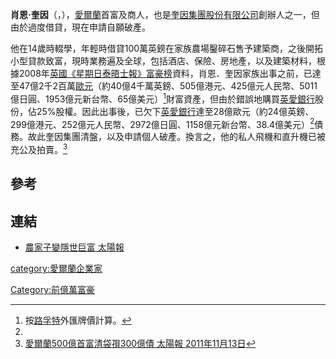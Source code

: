 {{Link style|time=2015-12-12T04:12:29+00:00}}
'''肖恩·奎因'''（{{lang-ga|Seán Quinn}}，{{bd|1947年|12月5日|||Quinn}}），[[愛爾蘭|愛爾蘭]]首富及商人，也是[[奎因集團股份有限公司|奎因集團股份有限公司]]創辦人之一，但由於過度借貸，現在申請自願破產。

他在14歲時輟學，年輕時借貸100萬英鎊在家族農場鑿碎石售予建築商，之後開拓小型貸款致富，現時業務遍及全球，包括酒店、保險、房地產，以及建築材料，根據2008年[[:en:Sunday_Times_Rich_List|英國《星期日泰晤士報》富豪榜]]資料，肖恩．奎因家族出事之前，已達至47億2千2百萬[[歐元|歐元]]（約40億4千萬英鎊、505億港元、425億元人民幣、5011億日圓、1953億元新台幣、65億美元）<ref name="#1">按[[路孚特|路孚特]]外匯牌價計算。</ref>財富資產，但由於錯誤地購買[[:en:Anglo_Irish_Bank|英愛銀行]]股份，佔25%股權。因此出事後，已欠下[[:en:Anglo_Irish_Bank|英愛銀行]]達至28億歐元（約24億英鎊、299億港元、252億元人民幣、2972億日圓、1158億元新台幣、38.4億美元）<ref name="#1"/>債務。故此奎因集團清盤，以及申請個人破產。換言之，他的私人飛機和直升機已被充公及拍賣。<ref>[http://the-sun.on.cc/cnt/china_world/20111113/00423_001.html 愛爾蘭500億首富清袋孭300億債 太陽報 2011年11月13日]</ref>

==參考==
{{reflist}}

==連結==
*[http://the-sun.on.cc/cnt/china_world/20111113/00423_002.html 農家子變隱世巨富 太陽報]

[[category:愛爾蘭企業家|category:愛爾蘭企業家]]
[[Category:前億萬富豪|Category:前億萬富豪]]